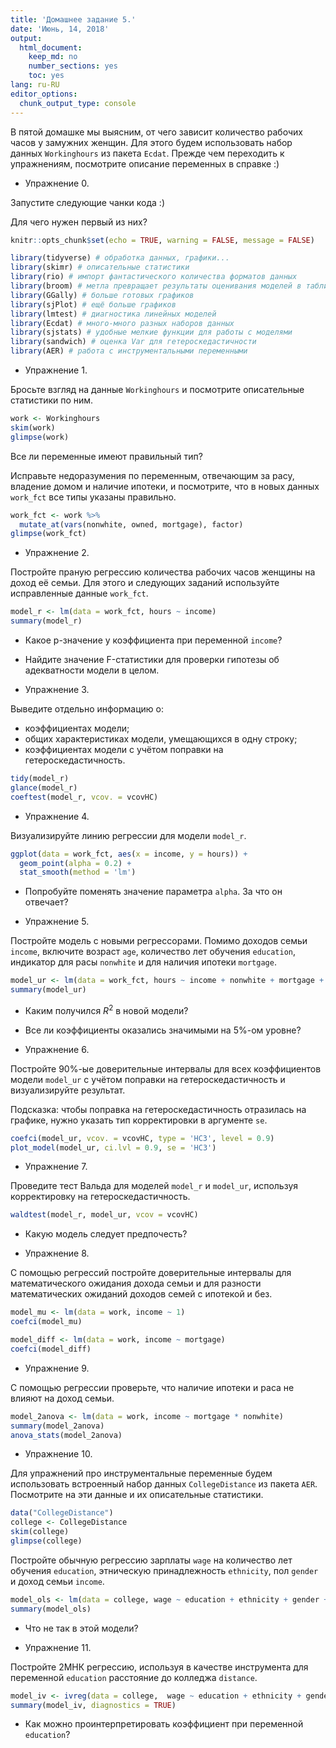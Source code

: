 ```yaml
---
title: 'Домашнее задание 5.'
date: 'Июнь, 14, 2018'
output:
  html_document:
    keep_md: no
    number_sections: yes
    toc: yes
lang: ru-RU
editor_options:
  chunk_output_type: console
---
```


В пятой домашке мы выясним, от чего зависит количество рабочих часов у замужних женщин. 
Для этого будем использовать набор данных `Workinghours` из пакета `Ecdat`. 
Прежде чем переходить к упражнениям, посмотрите описание переменных в справке :)

* Упражнение 0. 

Запустите следующие чанки кода :) 

Для чего нужен первый из них?

```r
knitr::opts_chunk$set(echo = TRUE, warning = FALSE, message = FALSE)
```

```r
library(tidyverse) # обработка данных, графики...
library(skimr) # описательные статистики
library(rio) # импорт фантастического количества форматов данных
library(broom) # метла превращает результаты оценивания моделей в таблички
library(GGally) # больше готовых графиков
library(sjPlot) # ещё больше графиков
library(lmtest) # диагностика линейных моделей
library(Ecdat) # много-много разных наборов данных
library(sjstats) # удобные мелкие функции для работы с моделями
library(sandwich) # оценка Var для гетероскедастичности
library(AER) # работа с инструментальными переменными
```

* Упражнение 1.

Бросьте взгляд на данные `Workinghours` и посмотрите описательные статистики по ним.

```r
work <- Workinghours
skim(work)
glimpse(work)
```

Все ли переменные имеют правильный тип?

Исправьте недоразумения по переменным, отвечающим за расу, владение домом и наличие ипотеки, и посмотрите, что в новых данных `work_fct` все типы указаны правильно.

```r
work_fct <- work %>%
  mutate_at(vars(nonwhite, owned, mortgage), factor)
glimpse(work_fct)
```

* Упражнение 2.

Постройте праную регрессию количества рабочих часов женщины на доход её семьи. 
Для этого и следующих заданий используйте исправленные данные `work_fct`.

```r
model_r <- lm(data = work_fct, hours ~ income)
summary(model_r)
```

- Какое p-значение у коэффициента при переменной `income`?

- Найдите значение F-статистики для проверки гипотезы об адекватности модели в целом.

* Упражнение 3.

Выведите отдельно информацию о:

- коэффициентах модели;
- общих характеристиках модели, умещающихся в одну строку;
- коэффициентах модели с учётом поправки на гетероскедастичность.

```r
tidy(model_r)
glance(model_r)
coeftest(model_r, vcov. = vcovHC)
```

* Упражнение 4.

Визуализируйте линию регрессии для модели `model_r`.

```r
ggplot(data = work_fct, aes(x = income, y = hours)) +
  geom_point(alpha = 0.2) +
  stat_smooth(method = 'lm')
```

- Попробуйте поменять значение параметра `alpha`. 
За что он отвечает?

* Упражнение 5.

Постройте модель с новыми регрессорами.
Помимо доходов семьи `income`, включите возраст `age`, количество лет обучения `education`, индикатор для расы `nonwhite` и для наличия ипотеки `mortgage`.

```r
model_ur <- lm(data = work_fct, hours ~ income + nonwhite + mortgage + education + age)
summary(model_ur)
```

- Каким получился $R^2$ в новой модели?
- Все ли коэффициенты оказались значимыми на 5\%-ом уровне?

* Упражнение 6.

Постройте 90\%-ые доверительные интервалы для всех коэффициентов модели `model_ur` с учётом поправки на гетероскедастичность и визуализируйте результат.

Подсказка: чтобы поправка на гетероскедастичность отразилась на графике, нужно указать тип корректировки в аргументе `se`.

```r
coefci(model_ur, vcov. = vcovHC, type = 'HC3', level = 0.9)
plot_model(model_ur, ci.lvl = 0.9, se = 'HC3')
```

* Упражнение 7. 

Проведите тест Вальда для моделей `model_r` и `model_ur`, используя корректировку на гетероскедастичность.

```r
waldtest(model_r, model_ur, vcov = vcovHC)
```

- Какую модель следует предпочесть?

* Упражнение 8. 

С помощью регрессий постройте доверительные интервалы для математического ожидания дохода семьи и для разности математических ожиданий доходов семей с ипотекой и без.

```r
model_mu <- lm(data = work, income ~ 1)
coefci(model_mu)

model_diff <- lm(data = work, income ~ mortgage)
coefci(model_diff)
```

* Упражнение 9. 

С помощью регрессии проверьте, что наличие ипотеки и раса не влияют на доход семьи.

```r
model_2anova <- lm(data = work, income ~ mortgage * nonwhite)
summary(model_2anova)
anova_stats(model_2anova)
```

* Упражнение 10.

Для упражнений про инструментальные переменные будем использовать встроенный набор данных `CollegeDistance` из пакета `AER`.
Посмотрите на эти данные и их описательные статистики.

```r
data("CollegeDistance")
college <- CollegeDistance
skim(college)
glimpse(college)
```

Постройте обычную регрессию зарплаты `wage` на количество лет обучения `education`, этническую принадлежность `ethnicity`, пол  `gender` и доход семьи `income`.

```r
model_ols <- lm(data = college, wage ~ education + ethnicity + gender + income)
summary(model_ols)
```

- Что не так в этой модели?

* Упражнение 11.

Постройте 2МНК регрессию, используя в качестве инструмента для переменной `education` расстояние до колледжа `distance`. 

```r
model_iv <- ivreg(data = college,  wage ~ education + ethnicity + gender + income | distance + ethnicity + gender + income)
summary(model_iv, diagnostics = TRUE)
```

- Как можно проинтерпретировать коэффициент при переменной `education`?
